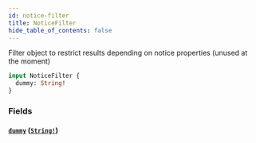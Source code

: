```yaml
---
id: notice-filter
title: NoticeFilter
hide_table_of_contents: false
---
```



Filter object to restrict results depending on notice properties (unused at the moment)

```graphql
input NoticeFilter {
  dummy: String!
}
```


### Fields

#### [`dummy`](#) ([`String!`](/cartesi-rollups/api/graphql/scalars/string))






